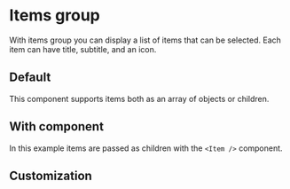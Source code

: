 
# Items group

<p class="component-doc-intro">
  With items group you can display a list of items that can be selected. Each
  item can have title, subtitle, and an icon.
</p>
<div class="funky-spacer" />

## Default

This component supports items both as an array of objects or children.

<Canvas>
  <Story id="components-items-group--default" />
</Canvas>

## With component

In this example items are passed as children with the `<Item />` component.

<Canvas>
  <Story id="components-items-group--with-component" />
</Canvas>

## Customization

<Canvas>
  <Story id="components-items-group--customized" />
</Canvas>

